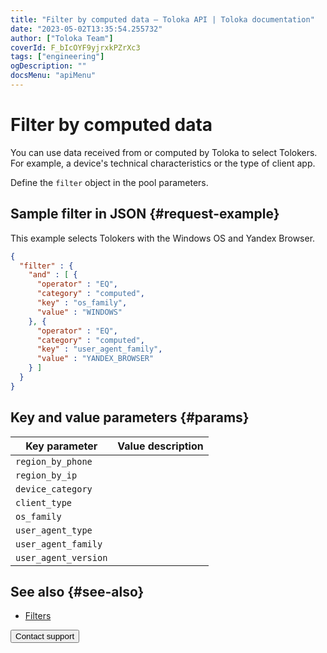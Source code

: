 ```yaml
---
title: "Filter by computed data — Toloka API | Toloka documentation"
date: "2023-05-02T13:35:54.255732"
author: ["Toloka Team"]
coverId: F_bIcOYF9yjrxkPZrXc3
tags: ["engineering"]
ogDescription: ""
docsMenu: "apiMenu"
---
```



# Filter by computed data

You can use data received from or computed by Toloka to select Tolokers. For example, a device's technical characteristics or the type of client app.

Define the `filter` object in the pool parameters.

## Sample filter in JSON {#request-example}

This example selects Tolokers with the Windows OS and Yandex Browser.

```json
{
  "filter" : {
    "and" : [ {
      "operator" : "EQ",
      "category" : "computed",
      "key" : "os_family",
      "value" : "WINDOWS"
    }, {
      "operator" : "EQ",
      "category" : "computed",
      "key" : "user_agent_family",
      "value" : "YANDEX_BROWSER"
    } ]
  }
}
```

## Key and value parameters {#params}

Key parameter | Value description
----- | -----
`region_by_phone` | <FilterComputedTable1/>
`region_by_ip` | <FilterComputedTable2/>
`device_category` | <FilterComputedTable3/>
`client_type` | <FilterComputedTable4/>
`os_family` | <FilterComputedTable5/>
`user_agent_type` | <FilterComputedTable6/>
`user_agent_family` | <FilterComputedTable7/>
`user_agent_version` | <FilterComputedTable8/>

## See also {#see-also}

- [Filters](/docs/guide/filters)

<Button themeColor="light" view="default" size="l" type="link" url="/docs/guide/troubleshooting/support?form-source=api-filter-computed">Contact support</Button>
